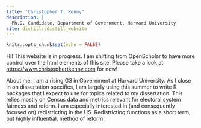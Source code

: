 ```yaml
---
title: "Christopher T. Kenny"
description: |
  Ph.D. Candidate, Department of Government, Harvard University
site: distill::distill_website
---
```


```r
knitr::opts_chunk$set(echo = FALSE)
```

Hi! This website is in progress. I am shifting from OpenScholar to have more control over the html elements of this site. Please take a look at [https://www.christophertkenny.com](https://www.christophertkenny.com) for now!

About me:
I am a rising G3 in Government at Harvard University. As I close in on dissertation specifics, I am largely using this summer to write R packages that I expect to use for topics related to my dissertation. This relies mostly on Census data and metrics relevant for electoral system fairness and reform. I am especially interested in (and consequently focused on) redistricting in the US. Redistricting functions as a short term, but highly influential, method of reform.
